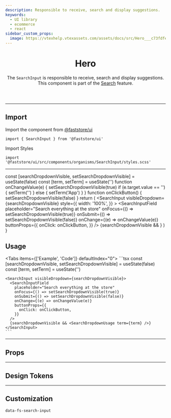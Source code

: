 ```yaml
---
description: Responsible to receive, search and display suggestions.
keywords:
  - UI library
  - ecommerce
  - react
sidebar_custom_props:
  image: https://vtexhelp.vtexassets.com/assets/docs/src/Hero___c73fdfe80ce87c2ccc4701c07e9d5398.png
---
```



<header>

# Hero

The `SearchInput` is responsible to receive, search and display suggestions. This component is part of the [Search](/components/search) feature.

</header>

---

## Import

Import the component from [@faststore/ui](/../components)

```tsx
import { SearchInput } from '@faststore/ui'
```

Import Styles

```tsx
import '@faststore/ui/src/components/organisms/SearchInput/styles.scss'
```

---

  const [searchDropdownVisible, setSearchDropdownVisible] = useState(false)
  const [term, setTerm] = useState('')
  function onChangeValue(e) {
    setSearchDropdownVisible(true)
    if (e.target.value == '') {
      setTerm('')
    } else {
      setTerm('App')
    }
  }
  function onClickButton() {
    setSearchDropdownVisible(false)
  }
  return (
    <SearchInput
      visibleDropdown={searchDropdownVisible}
      style={{
        width: '100%',
      }}
    >
      <SearchInputField
        placeholder="Search everything at the store"
        onFocus={() => setSearchDropdownVisible(true)}
        onSubmit={() => setSearchDropdownVisible(false)}
        onChange={(e) => onChangeValue(e)}
        buttonProps={{
          onClick: onClickButton,
        }}
      />
      {searchDropdownVisible && <SearchDropdownUsage term={term} />}
    </SearchInput>
  )
}

## Usage

<Tabs items={['Example', 'Code']} defaultIndex="0">
  <Tab>
    <OverviewSection>
      <SearchInputFieldUsage />
    </OverviewSection>
  </Tab>
  <Tab>
    ```tsx
  const [searchDropdownVisible, setSearchDropdownVisible] = useState(false)
  const [term, setTerm] = useState('')

    <SearchInput visibleDropdown={searchDropdownVisible}>
      <SearchInputField
        placeholder="Search everything at the store"
        onFocus={() => setSearchDropdownVisible(true)}
        onSubmit={() => setSearchDropdownVisible(false)}
        onChange={(e) => onChangeValue(e)}
        buttonProps={{
          onClick: onClickButton,
        }}
      />
      {searchDropdownVisible && <SearchDropdownUsage term={term} />}
    </SearchInput>
    ```

  </Tab>
</Tabs>

---

## Props

<PropsSection name="SearchInput" />

---

## Design Tokens

<TokenTable>
  <TokenRow
    token="--fs-search-input-height-desktop"
    value="var(--fs-spacing-6)"
  />
</TokenTable>

---

## Customization

`data-fs-search-input`
